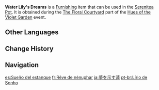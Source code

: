 {{Furnishing Infobox
|id             = 373845
|image          = Item Water Lily's Dreams.png
|category       = Main Flower
|quality        = 3
|description    = A delicate main flower of Liyue. There is still some time to go before it is in full bloom, but it can bring a sweet and lingering dream.
|event          = Hues of the Violet Garden
|source1        = [[Hues of the Violet Garden/The Floral Courtyard|The Floral Courtyard]] event
}}
'''Water Lily's Dreams''' is a [[Furnishing]] item that can be used in the [[Serenitea Pot]]. It is obtained during the [[Hues of the Violet Garden/The Floral Courtyard|The Floral Courtyard]] part of the [[Hues of the Violet Garden]] event.

==Other Languages==
{{Other Languages
|en      = Water Lily's Dreams
|zhs     = 泽芝示梦
|zhs_rm  = Zézhī Shìmèng
|zht     = 澤芝示夢
|zht_rm  = Zézhī Shìmèng
|zh_tl   = 
|ja      = 夢を示す蓮
|ja_rm   = Yume wo Shimesu Hasu{{Assumed}}
|ja_tl   = Lotus Showing a Dream
|ko      = 수련의 꿈
|ko_rm   = Suryeon-ui Kkum
|ko_tl   = Water Lily's Dream
|es      = Sueño del estanque
|es_tl   = The Pond's Dream
|fr      = Rêve de nénuphar
|fr_tl   = Water Lily's Dream
|ru      = Мечты водяной лилии
|ru_tl   = Water Lily's Dreams
|th      = ดอกบัวสื่อฝัน
|th_rm   = 
|th_tl   = 
|vi      = Giấc Mộng Hoa Sen
|vi_tl   = 
|de      = Traum vom Teich
|de_tl   = Dream of the Pond
|id      = Tangkai Pembangun Mimpi
|id_tl   = Dream Building Stem
|pt      = Lírio de Sonho
|pt_tl   = 
|tr      = Göletin Rüyası
|tr_tl   = 
|it      = Sogno di ninfea
|it_tl   = 
}}

==Change History==
{{Change History|2.6}}

==Navigation==
{{Furnishing Navbox/Subsystems|curio}}

[[es:Sueño del estanque]]
[[fr:Rêve de nénuphar]]
[[ja:夢を示す蓮]]
[[pt-br:Lírio de Sonho]]